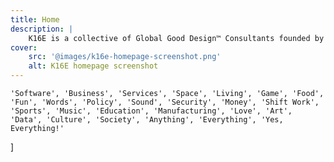 ```yaml
---
title: Home
description: |
    K16E is a collective of Global Good Design™ Consultants founded by Kabolobari Benakole.
cover:
    src: '@images/k16e-homepage-screenshot.png'
    alt: K16E homepage screenshot
---
```


    'Software', 'Business', 'Services', 'Space', 'Living', 'Game', 'Food', 'Fun', 'Words', 'Policy', 'Sound', 'Security', 'Money', 'Shift Work', 'Sports', 'Music', 'Education', 'Manufacturing', 'Love', 'Art', 'Data', 'Culture', 'Society', 'Anything', 'Everything', 'Yes, Everything!'
]

<Title
    title="Design sells"
    subtitle="Everything"
    flipped={ false }
    swapped={ false }
/>
<Words
    padding="none"
    title="Animated words, everything that can be designed"
    words={ dictionary }
/>
<Richtext
    padding="both"
    textAlign="center"
    title="Call to action: Drop us a line">
    Let’s make you *sell* with design. <br/> <BriefLink set:text='Drop us a line'/>
</Richtext>